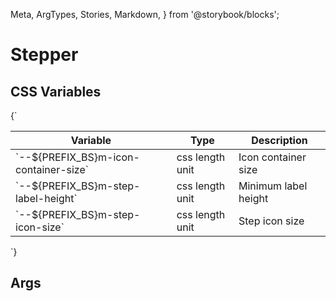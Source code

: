   Meta,
  ArgTypes,
  Stories,
  Markdown,
} from '@storybook/blocks';


# Stepper

## CSS Variables
<Markdown>
  {`

  | Variable                                     | Type             | Description                   |
  |----------------------------------------------|------------------|-------------------------------|
  | \`--${PREFIX_BS}m-icon-container-size\`      | css length unit  | Icon container size           |
  | \`--${PREFIX_BS}m-step-label-height\`        | css length unit  | Minimum label height          |
  | \`--${PREFIX_BS}m-step-icon-size\`           | css length unit  | Step icon size                |

  `}
</Markdown>

## Args
<Meta of={MStepper} />

<ArgTypes of={MStepper} />

<Stories />

